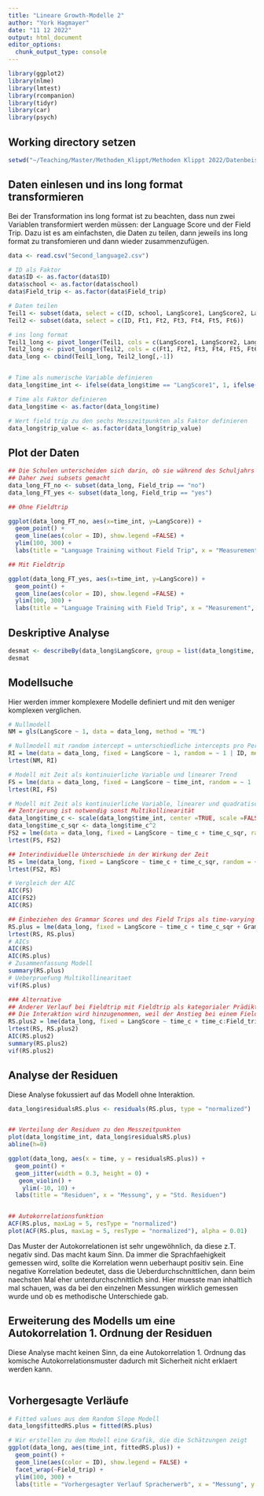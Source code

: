 ```yaml
---
title: "Lineare Growth-Modelle 2"
author: "York Hagmayer"
date: "11 12 2022"
output: html_document
editor_options: 
  chunk_output_type: console
---
```


```r
library(ggplot2)
library(nlme)
library(lmtest)
library(rcompanion)
library(tidyr)
library(car)
library(psych)
```

## Working directory setzen
```r
setwd("~/Teaching/Master/Methoden_Klippt/Methoden Klippt 2022/Datenbeispiele/Woche8_growth2")
```

## Daten einlesen und ins long format transformieren

Bei der Transformation ins long format ist zu beachten, dass nun zwei Variablen transformiert werden müssen: der Language Score und der Field Trip. Dazu ist es am einfachsten, die Daten zu teilen, dann jeweils ins long format zu transfomieren und dann wieder zusammenzufügen.

```r
data <- read.csv("Second_language2.csv")

# ID als Faktor
data$ID <- as.factor(data$ID)
data$school <- as.factor(data$school)
data$Field_trip <- as.factor(data$Field_trip)

# Daten teilen
Teil1 <- subset(data, select = c(ID, school, LangScore1, LangScore2, LangScore3, LangScore4, LangScore5, LangScore6, Grammar_first_lang, Field_trip))
Teil2 <- subset(data, select = c(ID, Ft1, Ft2, Ft3, Ft4, Ft5, Ft6))

# ins long format
Teil1_long <- pivot_longer(Teil1, cols = c(LangScore1, LangScore2, LangScore3, LangScore4, LangScore5, LangScore6), names_to = "time", values_to = "LangScore")
Teil2_long <- pivot_longer(Teil2, cols = c(Ft1, Ft2, Ft3, Ft4, Ft5, Ft6), names_to = "trip", values_to = "trip_value")
data_long <- cbind(Teil1_long, Teil2_long[,-1])


# Time als numerische Variable definieren
data_long$time_int <- ifelse(data_long$time == "LangScore1", 1, ifelse(data_long$time == "LangScore2", 2, ifelse(data_long$time =="LangScore3", 3, ifelse(data_long$time == "LangScore4", 4, ifelse(data_long$time == "LangScore5", 5, 6)))))

# Time als Faktor definieren
data_long$time <- as.factor(data_long$time)

# Wert field trip zu den sechs Messzeitpunkten als Faktor definieren
data_long$trip_value <- as.factor(data_long$trip_value)

```

## Plot der Daten
```r
## Die Schulen unterscheiden sich darin, ob sie während des Schuljahrs einen zweiwöchigen Auslangsaufenthalt zum Erlernen der Zweitsprache machen (Variable Field_trip). Diese Daten sollten getrennt voneinander dargestellt werden.
## Daher zwei subsets gemacht
data_long_FT_no <- subset(data_long, Field_trip == "no")
data_long_FT_yes <- subset(data_long, Field_trip == "yes")

## Ohne Fieldtrip

ggplot(data_long_FT_no, aes(x=time_int, y=LangScore)) +
  geom_point() +
  geom_line(aes(color = ID), show.legend =FALSE) +
  ylim(100, 300) +
  labs(title = "Language Training without Field Trip", x = "Measurement", y = "Language Score", color = "ID")

## Mit Fieldtrip

ggplot(data_long_FT_yes, aes(x=time_int, y=LangScore)) +
  geom_point() +
  geom_line(aes(color = ID), show.legend =FALSE) +
  ylim(100, 300) +
  labs(title = "Language Training with Field Trip", x = "Measurement", y = "Language Score", color = "ID")
```
## Deskriptive Analyse
```r
desmat <- describeBy(data_long$LangScore, group = list(data_long$time, data_long$Field_trip), mat = TRUE)
desmat
```
## Modellsuche

Hier werden immer komplexere Modelle definiert und mit den weniger komplexen verglichen.

```r
# Nullmodell
NM = gls(LangScore ~ 1, data = data_long, method = "ML")

# Nullmodell mit random intercept = unterschiedliche intercepts pro Person
RI = lme(data = data_long, fixed = LangScore ~ 1, random = ~ 1 | ID, method = "ML")
lrtest(NM, RI)

# Modell mit Zeit als kontinuierliche Variable und linearer Trend
FS = lme(data = data_long, fixed = LangScore ~ time_int, random = ~ 1 | ID, method = "ML")
lrtest(RI, FS)

# Modell mit Zeit als kontinuierliche Variable, linearer und quadratischer Trend
## Zentrierung ist notwendig sonst Multikollinearität
data_long$time_c <- scale(data_long$time_int, center =TRUE, scale =FALSE)
data_long$time_c_sqr <- data_long$time_c^2
FS2 = lme(data = data_long, fixed = LangScore ~ time_c + time_c_sqr, random = ~ 1 | ID, method = "ML")
lrtest(FS, FS2)

## Interindividuelle Unterschiede in der Wirkung der Zeit
RS = lme(data_long, fixed = LangScore ~ time_c + time_c_sqr, random = ~ time_c | ID, method = "ML")
lrtest(FS2, RS)

# Vergleich der AIC
AIC(FS)
AIC(FS2)
AIC(RS)

## Einbeziehen des Grammar Scores und des Field Trips als time-varying variable
RS.plus = lme(data_long, fixed = LangScore ~ time_c + time_c_sqr + Grammar_first_lang + trip_value, random = ~ time_c | ID)
lrtest(RS, RS.plus)
# AICs
AIC(RS)
AIC(RS.plus)
# Zusammenfassung Modell
summary(RS.plus)
# Ueberpruefung Multikollinearitaet
vif(RS.plus)

### Alternative
## Anderer Verlauf bei Fieldtrip mit Fieldtrip als kategorialer Prädiktor, der nicht über die Zeit variiert
## Die Interaktion wird hinzugenommen, weil der Anstieg bei einem Fieldtrip hoeher zu sein scheint als ohne Fieldtrip
RS.plus2 = lme(data_long, fixed = LangScore ~ time_c + time_c:Field_trip + time_c_sqr + Grammar_first_lang + Field_trip, random = ~ time_c | ID)
lrtest(RS, RS.plus2)
AIC(RS.plus2)
summary(RS.plus2)
vif(RS.plus2)

```

## Analyse der Residuen
Diese Analyse fokussiert auf das Modell ohne Interaktion.

```r
data_long$residualsRS.plus <- residuals(RS.plus, type = "normalized")


## Verteilung der Residuen zu den Messzeitpunkten
plot(data_long$time_int, data_long$residualsRS.plus)
abline(h=0)

ggplot(data_long, aes(x = time, y = residualsRS.plus)) +
  geom_point() +
  geom_jitter(width = 0.3, height = 0) + 
   geom_violin() +
    ylim(-10, 10) +
  labs(title = "Residuen", x = "Messung", y = "Std. Residuen")


## Autokorrelationsfunktion
ACF(RS.plus, maxLag = 5, resType = "normalized")
plot(ACF(RS.plus, maxLag = 5, resType = "normalized"), alpha = 0.01)
```
Das Muster der Autokorrelationen ist sehr ungewöhnlich, da diese z.T. negativ sind. Das macht kaum Sinn. Da immer die Sprachfaehigkeit gemessen wird, sollte die Korrelation wenn ueberhaupt positiv sein. Eine negative Korrelation bedeutet, dass die Ueberdurchschnittlichen, dann beim naechsten Mal eher unterdurchschnittlich sind. Hier muesste man inhaltlich mal schauen, was da bei den einzelnen Messungen wirklich gemessen wurde und ob es methodische Unterschiede gab.

## Erweiterung des Modells um eine Autokorrelation 1. Ordnung der Residuen
Diese Analyse macht keinen Sinn, da eine Autokorrelation 1. Ordnung das komische Autokorrelationsmuster dadurch mit Sicherheit nicht erklaert werden kann. 

```r

```

## Vorhergesagte Verläufe
```r
# Fitted values aus dem Random Slope Modell
data_long$fittedRS.plus = fitted(RS.plus)

# Wir erstellen zu dem Modell eine Grafik, die die Schätzungen zeigt
ggplot(data_long, aes(time_int, fittedRS.plus)) +
  geom_point() +
  geom_line(aes(color = ID), show.legend = FALSE) +
  facet_wrap(~Field_trip) +
  ylim(100, 300) +
  labs(title = "Vorhergesagter Verlauf Spracherwerb", x = "Messung", y = "Language Score", color = "ID")


```


